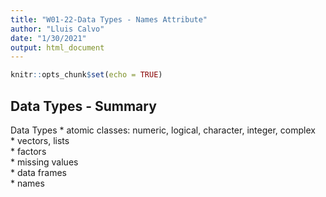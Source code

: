 ```yaml
---
title: "W01-22-Data Types - Names Attribute"
author: "Lluis Calvo"
date: "1/30/2021"
output: html_document
---
```


```r
knitr::opts_chunk$set(echo = TRUE)
```

## Data Types - Summary


Data Types
* atomic classes: numeric, logical, character, integer, complex \  
* vectors, lists  
* factors  
* missing values  
* data frames  
* names  

```r



```


